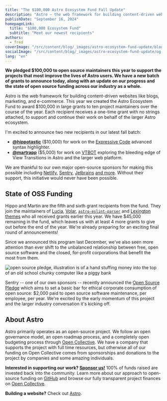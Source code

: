 ```yaml
---
title: "The $100,000 Astro Ecosystem Fund Fall Update"
description: "Astro — the web framework for building content-driven websites like blogs, marketing, and e-commerce — is giving away $100,000 to support other open-source projects in our ecosystem that improve the lives of Astro users everywhere, every day. Here's an update on the program, including two new grants."
publishDate: "September 16, 2024"
homepageLink:
  title: "$100,000 Ecosystem Fund"
  subtitle: "Meet our newest recipients"
authors:
  - fred
coverImage: "/src/content/blog/_images/astro-ecosystem-fund-update/blog-post-community-grants.png"
socialImage: "/src/content/blog/_images/astro-ecosystem-fund-update/og-community-grants.png"
lang: "en"
---
```


**We pledged **$100,000** to open source maintainers this year to support the projects that most improve the lives of Astro users. We have a new batch of grants to announce today, along with an update on our progress and the state of open source funding across our industry as a whole.**

Astro is the web framework for building content-driven websites like blogs, marketing, and e-commerce. This year we created the Astro Ecosystem Fund to award $100,000 in large grants to ten project maintainers over the course of the year. Each recipient receives a one-time grant with no strings attached, to support and continue their work on behalf of the larger Astro ecosystem. 

I'm excited to announce two new recipients in our latest fall batch:
- **[@hippotastic](https://github.com/hippotastic)** ($10,000) for work on the [Expressive Code](https://expressive-code.com/) advanced syntax highlighter.
- **[@martrapp](https://github.com/martrapp)** ($5,000) for work on [VTBOT](https://github.com/martrapp/astro-vtbot) exploring the bleeding edge of View Transitions in Astro and the larger web platform.

We are thankful to our own major open-source sponsors for making this possible including [Netlify](https://www.netlify.com/), [Sentry](https://www.sentry.com/), [Jetbrains](https://www.jetbrains.com/) [and more](https://github.com/withastro/astro#sponsors). Without their support, this initiative would never have been possible.

## State of OSS Funding

Hippo and Martin are the fifth and sixth grant recipients from the fund. They join the maintainers of [Lucia](https://lucia-auth.com/), [Volar](https://volarjs.dev/), [`astro-eslint-parser`](https://github.com/ota-meshi/astro-eslint-parser) and [Lexington themes](https://lexingtonthemes.com/) who all received grants earlier this year. We have $45,000 remaining in the fund, which leaves us with at least 4 more grants to give out before the end of the year. We're already preparing for an exciting final round of announcements!

Since we announced this program last December, we've also seen more attention than ever shift to the unbalanced relationship between free, open source software and the closed, for-profit corporations that benefit the most from them. 

![open source pledge, illustration is of a hand stuffing money into the top of an old school chunky computer like a piggy bank](./_images/astro-ecosystem-fund-update/pledge.png)

Sentry -- one of our own sponsors -- recently announced the [Open Source Pledge](https://osspledge.com/) which aims to set a basic bar for ethical corporate consumption of open source: $2,000 paid to open source software maintenance, per employee, per year. We're excited by the early momentum of this project and the larger industry conversation it's kicking off.

## About Astro

Astro primarily operates as an open-source project. We follow an open governance model, an open roadmap process, and a completely open budgeting process through [Open Collective](https://opencollective.com/astrodotbuild). We have a company that supports the project with full time resources, but otherwise all of our funding on Open Collective comes from sponsorships and donations to the project by companies and some amazing individuals.

**Interested in supporting our work? [Sponsor us!](https://www.notion.so/Partner-with-Astro-b05cfd5dcf4248dcbea4a2d81554efed?pvs=21)** 100% of funds raised are invested back into the community. Learn more about our approach to open-source funding on [GitHub](https://github.com/withastro/.github/blob/main/FUNDING.md) and browse our fully transparent project finances on [Open Collective](https://opencollective.com/astrodotbuild).

**Building a website?** Check out [Astro](https://astro.build/).

